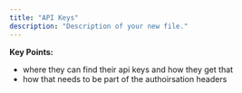 ```yaml
---
title: "API Keys"
description: "Description of your new file."
---
```


**Key Points:**

- where they can find their api keys and how they get that
- how that needs to be part of the authoirsation headers